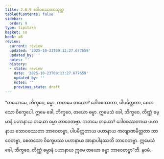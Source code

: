 ```yaml
---
title: 2.6.9 ဒေါဝစဿတာသုတ္တ
tableOfContents: false
sidebar:
  order: 9
type: tipitaka
basket: su
book: a6
review:
  current: review
  updated: '2025-10-23T09:13:27.677659'
  updated_by: ''
  notes: ''
  history:
  - state: review
    date: '2025-10-23T09:13:27.677659'
    updated_by: ''
    notes: ''
    previous_state: draft
---
```



<ReviewStatus review={frontmatter.review} showDetails={true} />

<HypothesisAnnotation frontmatter={frontmatter} />

<DynamicBreadcrumb />

<Division number="115" book="a6" e="ch" v="16" p="390">

<Paragraph number="758" book="a6">
“တယောမေ, ဘိက္ခဝေ, ဓမ္မာ. ကတမေ တယော? ဒေါဝစဿတာ, ပါပမိတ္တတာ, စေတသော ဝိက္ခေပေါ. ဣမေ ခေါ, ဘိက္ခဝေ, တယော ဓမ္မာ. ဣမေသံ ခေါ, ဘိက္ခဝေ, တိဏ္ဏံ ဓမ္မာနံ ပဟာနာယ တယော ဓမ္မာ ဘာဝေတဗ္ဗာ. ကတမေ တယော? ဒေါဝစဿတာယ ပဟာနာယ သောဝစဿတာ ဘာဝေတဗ္ဗာ, ပါပမိတ္တတာယ ပဟာနာယ ကလျာဏမိတ္တတာ ဘာဝေတဗ္ဗာ, စေတသော ဝိက္ခေပဿ ပဟာနာယ အာနာပါနဿတိ ဘာဝေတဗ္ဗာ. ဣမေသံ ခေါ, ဘိက္ခဝေ, တိဏ္ဏံ ဓမ္မာနံ ပဟာနာယ ဣမေ တယော ဓမ္မာ ဘာဝေတဗ္ဗာ”တိ.

</Paragraph>
</Division>

<Paragraph number="759" type="center" book="a6">
နဝမံ.
</Paragraph>